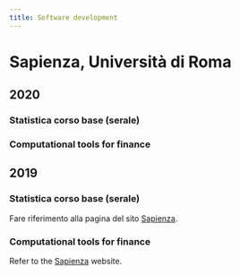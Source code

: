 ```yaml
---
title: Software development
---
```


# Sapienza, Università di Roma

## 2020

### Statistica corso base (serale)

### Computational tools for finance

## 2019

### Statistica corso base (serale)
Fare riferimento alla pagina del sito [Sapienza](https://web.uniroma1.it/memotef/en/statistica-corso-base-corso-serale-arcagni).

### Computational tools for finance
Refer to the [Sapienza](https://web.uniroma1.it/memotef/en/computational-tools-finance-lm-finass-arcagni) website.